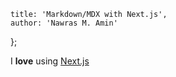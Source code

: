    title: 'Markdown/MDX with Next.js',
    author: 'Nawras M. Amin'
};

I **love** using [Next.js](https://nextjs.org/)
